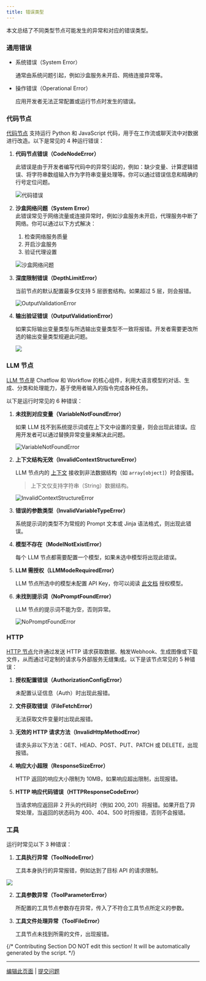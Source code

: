 ```yaml
---
title: 错误类型
---
```


本文总结了不同类型节点可能发生的异常和对应的错误类型。

### 通用错误

*   系统错误（System Error）

    通常由系统问题引起，例如沙盒服务未开启、网络连接异常等。
*   操作错误（Operational Error）

    应用开发者无法正常配置或运行节点时发生的错误。

### 代码节点

[代码节点](https://docs.dify.ai/guides/workflow/node/code) 支持运行 Python 和 JavaScript 代码，用于在工作流或聊天流中对数据进行改造。以下是常见的 4 种运行错误：

1.  **代码节点错误（CodeNodeError）**

    此错误是由于开发者编写代码中的异常引起的，例如：缺少变量、计算逻辑错误、将字符串数组输入作为字符串变量处理等。你可以通过错误信息和精确的行号定位问题。



    ![代码错误](https://assets-docs.dify.ai/2024/12/c86b11af7f92368180ea1bac38d77083.png)
2.  **沙盒网络问题（System Error）**\
    此错误常见于网络流量或连接异常时，例如沙盒服务未开启，代理服务中断了网络。你可以通过以下方式解决：

    1. 检查网络服务质量
    2. 开启沙盒服务
    3. 验证代理设置



    ![沙盒网络问题](https://assets-docs.dify.ai/2024/12/d95007adf67c4f232e46ec455c348e2c.PNG)
3.  **深度限制错误（DepthLimitError）**

    当前节点的默认配置最多仅支持 5 层嵌套结构。如果超过 5 层，则会报错。



    ![OutputValidationError](https://assets-docs.dify.ai/2024/12/5649d52a6e80ddd4180b336266701f7b.png)


4.  **输出验证错误（OutputValidationError）**

    如果实际输出变量类型与所选输出变量类型不一致将报错。开发者需要更改所选的输出变量类型规避此问题。



    ![](https://assets-docs.dify.ai/2024/12/ab8cae01a590b037017dfe9ea4dbbb8b.png)

### LLM 节点

[LLM 节点](https://docs.dify.ai/guides/workflow/node/llm)是 Chatflow 和 Workflow 的核心组件，利用大语言模型的对话、生成、分类和处理能力，基于使用者输入的指令完成各种任务。

以下是运行时常见的 6 种错误：

1.  **未找到对应变量（VariableNotFoundError）**

    如果 LLM 找不到系统提示词或在上下文中设置的变量，则会出现此错误。应用开发者可以通过替换异常变量来解决此问题。



    ![VariableNotFoundError](https://assets-docs.dify.ai/2024/12/f20c5fbde345144de6183374ab277662.png)
2.  **上下文结构无效（InvalidContextStructureError）**

    LLM 节点内的 [上下文](https://docs.dify.ai/guides/workflow/node/llm#explanation-of-special-variables) 接收到非法数据结构（如 `array[object]`）时会报错。

    > 上下文仅支持字符串（String）数据结构。



    ![InvalidContextStructureError](https://assets-docs.dify.ai/2024/12/f20c5fbde345144de6183374ab277662.png)
3.  **错误的参数类型（InvalidVariableTypeError）**

    系统提示词的类型不为常规的 Prompt 文本或 Jinja 语法格式，则出现此错误。
4.  **模型不存在（ModelNotExistError）**

    每个 LLM 节点都需要配置一个模型，如果未选中模型将出现此错误。
5.  **LLM 需授权（LLMModeRequiredError）**

    LLM 节点所选中的模型未配置 API Key，你可以阅读 [此文档](https://docs.dify.ai/guides/tools/tool-configuration) 授权模型。
6.  **未找到提示词（NoPromptFoundError）**

    LLM 节点的提示词不能为空，否则异常。



    ![NoPromptFoundError](https://assets-docs.dify.ai/2024/12/9882f7a5ee544508ba11b51fb469a911.png)

### HTTP

[HTTP 节点](https://docs.dify.ai/guides/workflow/node/http-request)允许通过发送 HTTP 请求获取数据、触发Webhook、生成图像或下载文件，从而通过可定制的请求与外部服务无缝集成。以下是该节点常见的 5 种错误：

1.  **授权配置错误（AuthorizationConfigError）**

    未配置认证信息（Auth）时出现此报错。
2.  **文件获取错误（FileFetchError）**

    无法获取文件变量时出现此报错。
3.  **无效的 HTTP 请求方法（InvalidHttpMethodError）**

    请求头非以下方法：GET、HEAD、POST、PUT、PATCH 或 DELETE，出现报错。
4.  **响应大小超限（ResponseSizeError）**

    HTTP 返回的响应大小限制为 10MB，如果响应超出限制，出现报错。
5.  **HTTP 响应代码错误（HTTPResponseCodeError）**

    当请求响应返回非 2 开头的代码时（例如 200, 201）将报错。如果开启了异常处理，当返回的状态码为 400、404、500 时将报错，否则不会报错。

### 工具

运行时常见以下 3 种错误：

1.  **工具执行异常（ToolNodeError）**

    工具本身执行的异常报错，例如达到了目标 API 的请求限制。

![](https://assets-docs.dify.ai/2024/12/84af0831b7cb23e64159dfbba80e9b28.jpg)

2.  **工具参数异常（ToolParameterError）**

    所配置的工具节点参数存在异常，传入了不符合工具节点所定义的参数。
3.  **工具文件处理异常（ToolFileError）**

    工具节点未找到所需的文件，出现报错。

{/*
Contributing Section
DO NOT edit this section!
It will be automatically generated by the script.
*/}

---

[编辑此页面](https://github.com/langgenius/dify-docs/edit/main/zh-hans/documentation/pages/debug/error-type.mdx) | [提交问题](https://github.com/langgenius/dify-docs/issues/new?template=docs.yml)

